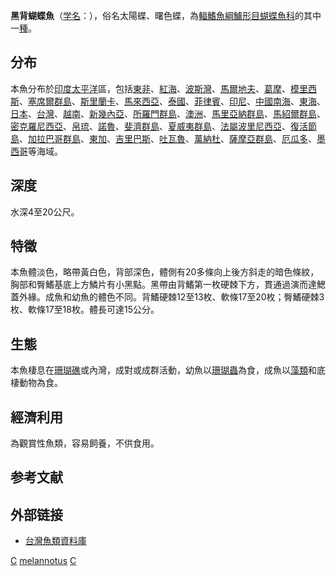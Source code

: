 {{Speciesbox
| name = 黑背蝴蝶魚
| image = Bep chaetodon melannotus.jpg
| image_width = 250px
| status = LC
| status_system = IUCN3.1
| genus = Chaetodon
| species = melannotus
| authority = (Bloch et Schneider, 1801)<ref name='id7627'>{{cite web| url =http://www.bioinfo.cn/db05/BjdwSpecies.php?action=view&id=7627| title =黑背蝴蝶鱼| work =《中国动物物种编目数据库》| publisher =中国科学院微生物研究所| author =中国科学院动物研究所| accessdate =2009-04-16| deadurl =yes| archiveurl =https://web.archive.org/web/20131203122335/http://www.bioinfo.cn/db05/BjdwSpecies.php?action=view| archivedate =2013-12-03}}</ref>
| synonyms = *''Tetragonoptrus dorsalis''<br /><small> Rüppell, 1829</small>''
*''Chaetodon marginatus''<br /><small> Bloch, 1787</small>''
*''Chaetodon melanotus''<br /><small> Bloch & Schneider, 1801</small>''
*''Chaetodon reinwardti''<br /><small> Günther, 1860</small>''
*''Chaetodon dorsalis''<br /><small> Rüppell, 1829</small>''
*''Chaetodon abhortani''<br /><small> Cuvier, 1831</small>''
*''Tetragonoptrus melanotus''<br /><small> Bloch & Schneider, 1801</small>''
}}
'''黑背蝴蝶魚'''（[[学名|学名]]：{{lang|la|''Chaetodon melannotus''}}），俗名太陽蝶、曙色蝶，為[[輻鰭魚綱|輻鰭魚綱]][[鱸形目|鱸形目]][[蝴蝶魚科|蝴蝶魚科]]的其中一[[種|種]]。

==分布==
本魚分布於[[印度|印度]][[太平洋|太平洋]]區，包括[[東非|東非]]、[[紅海|紅海]]、[[波斯灣|波斯灣]]、[[馬爾地夫|馬爾地夫]]、[[葛摩|葛摩]]、[[模里西斯|模里西斯]]、[[塞席爾群島|塞席爾群島]]、[[斯里蘭卡|斯里蘭卡]]、[[馬來西亞|馬來西亞]]、[[泰國|泰國]]、[[菲律賓|菲律賓]]、[[印尼|印尼]]、[[中國|中國]][[南海|南海]]、[[東海|東海]]、[[日本|日本]]、[[台灣|台灣]]、[[越南|越南]]、[[新幾內亞|新幾內亞]]、[[所羅門群島|所羅門群島]]、[[澳洲|澳洲]]、[[馬里亞納群島|馬里亞納群島]]、[[馬紹爾群島|馬紹爾群島]]、[[密克羅尼西亞|密克羅尼西亞]]、[[帛琉|帛琉]]、[[諾魯|諾魯]]、[[斐濟群島|斐濟群島]]、[[夏威夷群島|夏威夷群島]]、[[法屬波里尼西亞|法屬波里尼西亞]]、[[復活節島|復活節島]]、[[加拉巴哥群島|加拉巴哥群島]]、[[東加|東加]]、[[吉里巴斯|吉里巴斯]]、[[吐瓦魯|吐瓦魯]]、[[萬納杜|萬納杜]]、[[薩摩亞群島|薩摩亞群島]]、[[厄瓜多|厄瓜多]]、[[墨西哥|墨西哥]]等海域。

==深度==
水深4至20公尺。

==特徵==
本魚體淡色，略帶黃白色，背部深色，體側有20多條向上後方斜走的暗色條紋，胸部和臀鰭基底上方鱗片有小黑點。黑帶由背鰭第一枚硬棘下方，貫通過演而達鰓蓋外緣。成魚和幼魚的體色不同。背鰭硬棘12至13枚、軟條17至20枚；臀鰭硬棘3枚、軟條17至18枚。體長可達15公分。

==生態==
本魚棲息在[[珊瑚礁|珊瑚礁]]或內灣，成對或成群活動，幼魚以[[珊瑚蟲|珊瑚蟲]]為食，成魚以[[藻類|藻類]]和底棲動物為食。

==經濟利用==
為觀賞性魚類，容易飼養，不供食用。

== 参考文献 ==
{{reflist}}

== 外部链接 ==
*[http://fishdb.sinica.edu.tw/ 台灣魚類資料庫]{{Wayback|url=http://fishdb.sinica.edu.tw/ |date=20160304193340 }}
{{Taxonbar|from=Q2717383}}

[[Category:觀賞魚|C]]
[[Category:蝴蝶魚屬|melannotus]]
[[Category:1801年描述的魚類|C]]